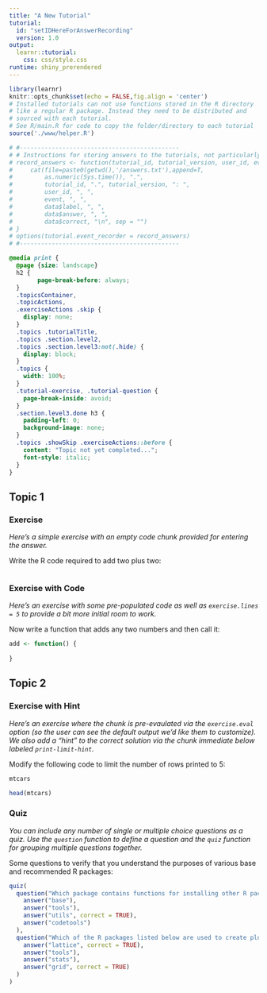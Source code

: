 ```yaml
---
title: "A New Tutorial"
tutorial:
  id: "setIDHereForAnswerRecording"
  version: 1.0
output:
  learnr::tutorial:
    css: css/style.css
runtime: shiny_prerendered
---
```


```r
library(learnr)
knitr::opts_chunk$set(echo = FALSE,fig.align = 'center')
# Installed tutorials can not use functions stored in the R directory
# like a regular R package. Instead they need to be distributed and 
# sourced with each tutorial.
# See R/main.R for code to copy the folder/directory to each tutorial
source('./www/helper.R')

# #---------------------------------------------
# # Instructions for storing answers to the tutorials, not particularly useful for packaged tutorials
# record_answers <- function(tutorial_id, tutorial_version, user_id, event, data) {
#     cat(file=paste0(getwd(),'/answers.txt'),append=T,
#         as.numeric(Sys.time()), ".", 
#         tutorial_id, ".", tutorial_version, ": ", 
#         user_id, ", ", 
#         event, ", ", 
#         data$label, ", ", 
#         data$answer, ", ", 
#         data$correct, "\n", sep = "")
# }
# options(tutorial.event_recorder = record_answers)
# #---------------------------------------------
```


<!-- A Note on Printing Lecture and Tutorials:
Only those topics/elements that have been 'visited' will 
be printed. So if you haven't altered the UI then output
connected to that input won't be printed. To properly 
print to pdf, you need to have the css code below
Then: Run the document, Open in Browser and adjust all UI elements
Finally Ctrl+P from within the browser
-->
```css
@media print {
  @page {size: landscape}
  h2 {
        page-break-before: always;
  }
  .topicsContainer,
  .topicActions,
  .exerciseActions .skip {
    display: none;
  }
  .topics .tutorialTitle,
  .topics .section.level2,
  .topics .section.level3:not(.hide) {
    display: block;
  }
  .topics {
    width: 100%;
  }
  .tutorial-exercise, .tutorial-question {
    page-break-inside: avoid;
  }
  .section.level3.done h3 {
    padding-left: 0;
    background-image: none;
  }
  .topics .showSkip .exerciseActions::before {
    content: "Topic not yet completed...";
    font-style: italic;
  }
}

```
## Topic 1

### Exercise 

*Here's a simple exercise with an empty code chunk provided for entering the answer.*

Write the R code required to add two plus two:

```r

```

### Exercise with Code

*Here's an exercise with some pre-populated code as well as `exercise.lines = 5` to provide a bit more initial room to work.*

Now write a function that adds any two numbers and then call it:

```r
add <- function() {
  
}
```

## Topic 2

### Exercise with Hint

*Here's an exercise where the chunk is pre-evaulated via the `exercise.eval` option (so the user can see the default output we'd like them to customize). We also add a "hint" to the correct solution via the chunk immediate below labeled `print-limit-hint`.*

Modify the following code to limit the number of rows printed to 5:

```r
mtcars
```

```r
head(mtcars)
```

### Quiz

*You can include any number of single or multiple choice questions as a quiz. Use the `question` function to define a question and the `quiz` function for grouping multiple questions together.*

Some questions to verify that you understand the purposes of various base and recommended R packages:

```r
quiz(
  question("Which package contains functions for installing other R packages?",
    answer("base"),
    answer("tools"),
    answer("utils", correct = TRUE),
    answer("codetools")
  ),
  question("Which of the R packages listed below are used to create plots?",
    answer("lattice", correct = TRUE),
    answer("tools"),
    answer("stats"),
    answer("grid", correct = TRUE)
  )
)
```
